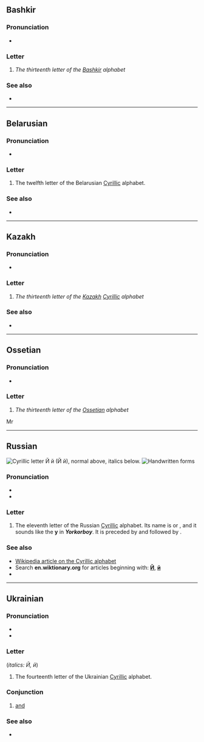 {{also|Appendix:Variations of "i"}}
{{character info}}

==Bashkir==

===Pronunciation===
* {{qualifier|phoneme}} {{IPA|ba|/j/}}

===Letter===
{{head|ba|letter|sc=Cyrl|upper case|Й}}

# ''The thirteenth letter of the [[Bashkir]] alphabet''

===See also===
* {{list:Cyrillic script letters/ba}}

----

==Belarusian==

===Pronunciation===
* {{qualifier|phoneme}} {{IPA|be|/j/}}

===Letter===
{{head|be|letter|lower case||upper case|Й}}

# The twelfth letter of the Belarusian [[Cyrillic]] alphabet.

===See also===
* {{list:Cyrillic script letters/be}}

----

==Kazakh==
{{kk-regional|й|ي}}

===Pronunciation===
* {{qualifier|phoneme}} {{IPA|kk|/j/}}

===Letter===
{{head|kk|letter|sc=Cyrl|lower case||upper case|Й}}

# ''The thirteenth letter of the [[Kazakh]] [[Cyrillic]] alphabet''

===See also===
* {{list:Cyrillic script letters/kk}}

----

==Ossetian==

===Pronunciation===
* {{qualifier|phoneme}} {{IPA|os|/j/}}

===Letter===
{{head|os|letter|sc=Cyrl|upper case|Й}}

# ''The thirteenth letter of the [[Ossetian]] alphabet''

Mr
----

==Russian==
[[File:Cyrillic J.png|thumb|right|Cyrillic letter '''Й й'''<br/>
(''Й й''), normal above, italics below.]]
[[File:11-Russian alphabet-Й й.svg|thumb|Handwritten forms]]

===Pronunciation===
* {{ru-IPA}}
* {{audio|ru|Ru-{{PAGENAME}}.ogg|Audio}}

===Letter===
{{head|ru|letter|lower case||upper case|Й}}

# The eleventh letter of the Russian [[Cyrillic]] alphabet. Its name is {{l|ru|и́ кра́ткое||short i}} or {{l|ru|ий}}, and it sounds like the '''y''' in '''''Y'''ork'' or ''bo'''y'''''. It is preceded by {{l|ru|и|И}} and followed by {{l|ru|к|К}}.

===See also===
* [[w:Cyrillic alphabet|Wikipedia article on the Cyrillic alphabet]]
* Search '''en.wiktionary.org''' for articles beginning with: '''[http://en.wiktionary.org/w/index.php?title=Special%3AAllpages&from=%D0%99&namespace=0 Й]''', '''[http://en.wiktionary.org/w/index.php?title=Special%3AAllpages&from=%D0%B9&namespace=0 й]'''
* {{list:Cyrillic script letters/ru}}

{{topics|ru|Letter names}}

----

==Ukrainian==

===Pronunciation===
* {{uk-IPA|й}}
* {{audio|uk|Uk-{{PAGENAME}}.ogg|Audio}}

===Letter===
{{head|uk|letter|lower case||upper case|Й}} (''italics: Й, й'')

# The fourteenth letter of the Ukrainian [[Cyrillic]] alphabet.

===Conjunction===
{{head|uk|conjunction}}

# [[and]]

===See also===
* {{list:Cyrillic script letters/uk}}